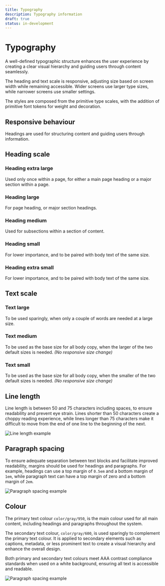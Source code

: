 ```yaml
---
title: Typography
description: Typography information
draft: true
status: in-development
---
```


# Typography

A well-defined typographic structure enhances the user experience by creating a clear visual hierarchy and guiding users through content seamlessly.

The heading and text scale is responsive, adjusting size based on screen width while remaining accessible. Wider screens use larger type sizes, while narrower screens use smaller settings.

The styles are composed from the primitive type scales, with the addition of primitive font tokens for weight and decoration.

## Responsive behaviour

Headings are used for structuring content and guiding users through information.

## Heading scale

### Heading extra large

Used only once within a page, for either a main page heading or a major section within a page.

<HeadingResponsiveSizes size="xl" sampleText="Heading xl" />

### Heading large

For page heading, or major section headings.

<HeadingResponsiveSizes size="lg" sampleText="Heading lg" />

### Heading medium

Used for subsections within a section of content.

<HeadingResponsiveSizes size="md" sampleText="Heading md" />

### Heading small

For lower importance, and to be paired with body text of the same size.

<HeadingResponsiveSizes size="sm" sampleText="Heading sm" />

### Heading extra small

For lower importance, and to be paired with body text of the same size.

<HeadingResponsiveSizes size="xs" sampleText="Heading xs" />

## Text scale

### Text large

To be used sparingly, when only a couple of words are needed at a large size.

<TextResponsiveSizes size="lg" sampleText="Text lg" />

### Text medium

To be used as the base size for all body copy, when the larger of the two default sizes is needed. _(No responsive size change)_

<TextResponsiveSizes size="md" sampleText="Text md" />

### Text small

To be used as the base size for all body copy, when the smaller of the two default sizes is needed. _(No responsive size change)_

<TextResponsiveSizes size="sm" sampleText="Text sm" />

## Line length

Line length is between 50 and 75 characters including spaces, to ensure readability and prevent eye strain. Lines shorter than 50 characters create a choppy reading experience, while lines longer than 75 characters make it difficult to move from the end of one line to the beginning of the next.

<Image
  src="/line-length.png"
  alt="Line length example"
  width={650}
  height={270}
/>

## Paragraph spacing

To ensure adequate separation between text blocks and facilitate improved readability, margins should be used for headings and paragraphs. For example, headings can use a top margin of `0.5em` and a bottom margin of `1em`, while paragraph text can have a top margin of zero and a bottom margin of `2em`.

<Image
  src="/paragraph-spacing.png"
  alt="Paragraph spacing example"
  width={548}
  height={168}
/>

## Colour

The primary text colour `color/gray/950`, is the main colour used for all main content, including headings and paragraphs throughout the system.

The secondary text colour, `color/gray/600`, is used sparingly to complement the primary text colour. It is applied to secondary elements such as captions, metadata, or less prominent text to create a visual hierarchy and enhance the overall design.

Both primary and secondary text colours meet AAA contrast compliance standards when used on a white background, ensuring all text is accessible and readable.

<Image
  src="/colour-contrast.png"
  alt="Paragraph spacing example"
  width={548}
  height={206}
/>

